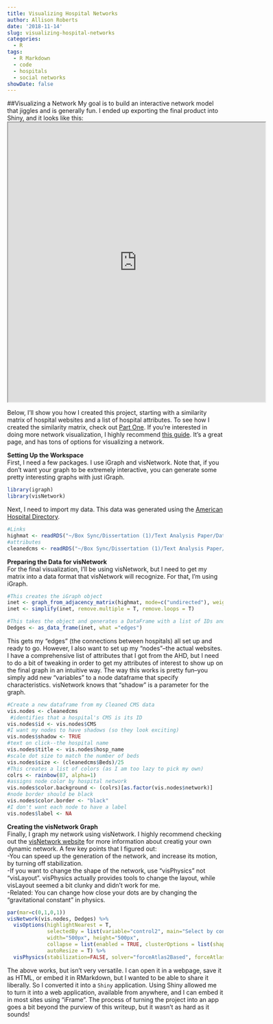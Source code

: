 ```yaml
---
title: Visualizing Hospital Networks
author: Allison Roberts
date: '2018-11-14'
slug: visualizing-hospital-networks
categories:
  - R
tags:
  - R Markdown
  - code
  - hospitals
  - social networks
showDate: false
---
```


##Visualizing a Network
  My goal is to build an interactive network model that jiggles and is generally fun.  I ended up exporting the final product into Shiny, and it looks like this:
  <iframe width="600" height="650" src="https://allison-roberts.shinyapps.io/Hosp_Similarity/"> </iframe>
  
  Below, I'll show you how I created this project, starting with a similarity matrix of hospital websites and a list of hospital attributes.  To see how I created the similarity matrix, check out [Part One](/posts/2018-11-15-creating-a-similarity-matrix).  If you're interested in doing more network visualization, I highly recommend [this guide](http://kateto.net/network-visualization).  It's a great page, and has tons of options for visualizing a network.
  
  **Setting Up the Workspace**  
  First, I need a few packages.  I use iGraph and visNetwork.  Note that, if you don't want your graph to be extremely interactive, you can generate some pretty interesting graphs with just iGraph.
```r
library(igraph)
library(visNetwork)
```
  Next, I need to import my data.  This data was generated using the [American Hospital Directory](ahd.com).
  
```r

#Links
highmat <- readRDS("~/Box Sync/Dissertation (1)/Text Analysis Paper/Data/CMS/high_similarity.rds")
#attributes
cleanedcms <- readRDS("~/Box Sync/Dissertation (1)/Text Analysis Paper/Data/CMS/cleanedcms.RDS")
```
  
  **Preparing the Data for visNetwork**  
  For the final visualization, I'll be using visNetwork, but I need to get my matrix into a data format that visNetwork will recognize.  For that, I'm using iGraph.
```r
#This creates the iGraph object
inet <- graph_from_adjacency_matrix(highmat, mode=c("undirected"), weighted=TRUE, diag=FALSE)
inet <- simplify(inet, remove.multiple = T, remove.loops = T)

#This takes the object and generates a DataFrame with a list of IDs and connections
Dedges <- as_data_frame(inet, what ="edges")

```
  
  This gets my "edges" (the connections between hospitals) all set up and ready to go.  However, I also want to set up my "nodes"--the actual websites.  I have a comprehensive list of attributes that I got from the AHD, but I need to do a bit of tweaking in order to get my attributes of interest to show up on the final graph in an intuitive way.  The way this works is pretty fun--you simply add new "variables" to a node dataframe that specify characteristics.  visNetwork knows that "shadow" is a parameter for the graph.
```r
#Create a new dataframe from my Cleaned CMS data
vis.nodes <- cleanedcms 
 #identifies that a hospital's CMS is its ID
vis.nodes$id <- vis.nodes$CMS
#I want my nodes to have shadows (so they look exciting)
vis.nodes$shadow <- TRUE  
#text on click--the hospital name
vis.nodes$title <- vis.nodes$hosp_name 
#scale dot size to match the number of beds
vis.nodes$size <- (cleanedcms$Beds)/25 
#This creates a list of colors (as I am too lazy to pick my own)
colrs <- rainbow(87, alpha=1) 
#assigns node color by hospital network
vis.nodes$color.background <- (colrs)[as.factor(vis.nodes$network)] 
#node border should be black
vis.nodes$color.border <- "black"
#I don't want each node to have a label
vis.nodes$label <- NA
```
  
  **Creating the visNetwork Graph**  
  Finally, I graph my network using visNetwork.  I highly recommend checking out the [visNetwork website](https://datastorm-open.github.io/visNetwork/) for more information about creatig your own dynamic network.  A few key points that I figured out:  
   -You can speed up the generation of the network, and increase its motion, by turning off stabilization.  
   -If you want to change the shape of the network, use "visPhysics" not "visLayout". visPhysics actually provides tools to change the layout, while visLayout seemed a bit clunky and didn't work for me.  
   -Related: You can change how close your dots are by changing the "gravitational constant" in physics.
```r
par(mar=c(0,1,0,1))
visNetwork(vis.nodes, Dedges) %>% 
  visOptions(highlightNearest = T, 
             selectedBy = list(variable="control2", main="Select by control type"),
             width="500px", height="500px",
             collapse = list(enabled = TRUE, clusterOptions = list(shape = "square")), 
             autoResize = T) %>% 
  visPhysics(stabilization=FALSE, solver="forceAtlas2Based", forceAtlas2Based = list(gravitationalConstant=-5))
```
  
  The above works, but isn't very versatile.  I can open it in a webpage, save it as HTML, or embed it in RMarkdown, but I wanted to be able to share it liberally.  So I converted it into a `Shiny` application.  Using Shiny allowed me to turn it into a web application, available from anywhere, and I can embed it in most sites using "iFrame".  The process of turning the project into an app goes a bit beyond the purview of this writeup, but it wasn't as hard as it sounds!